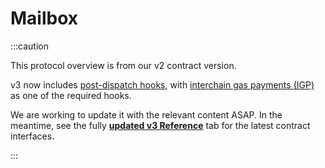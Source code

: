 # Mailbox

:::caution

This protocol overview is from our v2 contract version. 

v3 now includes [post-dispatch hooks](../reference/hooks/overview.mdx), with [interchain gas payments (IGP)](../reference/hooks/interchain-gas.mdx) as one of the required hooks. 

We are working to update it with the relevant content ASAP. In the meantime, see the fully [**updated v3 Reference**](../reference/messaging/messaging-interface.mdx) tab for the latest contract interfaces.

:::

